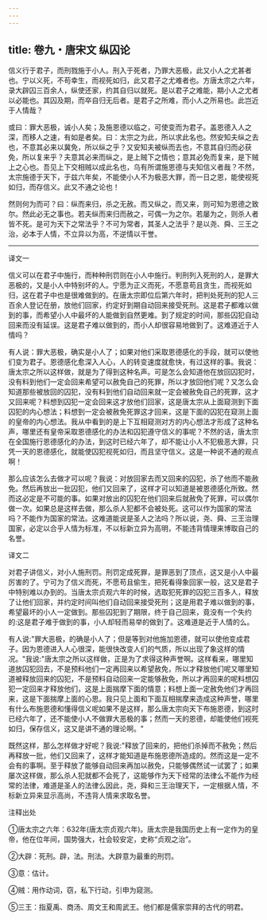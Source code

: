 ```yaml
---
---
---
```

title: 卷九・唐宋文 纵囚论
---

信义行于君子，而刑戮施于小人。刑入于死者，乃罪大恶极，此又小人之尤甚者也。宁以义死，不苟幸生，而视死如归，此又君子之尤难者也。方唐太宗之六年，录大辟囚三百余人，纵使还家，约其自归以就死。是以君子之难能，期小人之尤者以必能也。其囚及期，而卒自归无后者。是君子之所难，而小人之所易也。此岂近于人情哉？

或曰：罪大恶极，诚小人矣；及施恩德以临之，可使变而为君子。盖恩德入人之深，而移人之速，有如是者矣。曰：太宗之为此，所以求此名也。然安知夫纵之去也，不意其必来以冀免，所以纵之乎？又安知夫被纵而去也，不意其自归而必获免，所以复来乎？夫意其必来而纵之，是上贼下之情也；意其必免而复来，是下贼上之心也。吾见上下交相贼以成此名也，乌有所谓施恩德与夫知信义者哉？不然，太宗施德于天下，于兹六年矣，不能使小人不为极恶大罪，而一日之恩，能使视死如归，而存信义。此又不通之论也！

然则何为而可？曰：纵而来归，杀之无赦。而又纵之，而又来，则可知为恩德之致尔。然此必无之事也。若夫纵而来归而赦之，可偶一为之尔。若屡为之，则杀人者皆不死。是可为天下之常法乎？不可为常者，其圣人之法乎？是以尧、舜、三王之治，必本于人情，不立异以为高，不逆情以干誉。

----------------

译文一

信义可以在君子中施行，而种种刑罚则在小人中施行。判刑列入死刑的人，是罪大恶极的，又是小人中特别坏的人。宁愿为正义而死，不愿意苟且贪生，而视死如归，这在君子中也是很难做到的。在唐太宗即位后第六年时，把判处死刑的犯人三百余人登记在册，放他们回家，约定好到期自动回来接受死刑。这是君子都难以做到的事，而希望小人中最坏的人能做到自然更难。到了规定的时间，那些囚犯自动回来而没有延误。这是君子难以做到的，而小人却很容易地做到了。这难道近于人情吗？

有人说：罪大恶极，确实是小人了；如果对他们采取恩德感化的手段，就可以使他们变为君子。恩德感化愈深入人心，人的转变速度就愈快，有过这样的事。我说：唐太宗之所以这样做，就是为了得到这种名声。可是怎么会知道他在放回囚犯时，没有料到他们一定会回来希望可以赦免自己的死罪，所以才放回他们呢？又怎么会知道那些被放回的囚犯，没有料到他们自动回来就一定会被赦免自己的死罪，这才又回来呢？料想到囚犯一定会回来这才放他们回家，这是唐太宗从上面窥测到下面囚犯的内心想法；料想到一定会被赦免死罪这才回来，这是下面的囚犯在窥测上面的皇帝的内心想法。我从中看到的是上下互相窥测对方的内心想法才形成了这种名声，哪里还有皇帝采取恩德感化的办法和囚犯遵守信义的事呢？不然的话，唐太宗在全国施行恩德感化的办法，到这时已经六年了，却不能让小人不犯极恶大罪，只凭一天的恩德感化，就能使囚犯视死如归，而且坚守信义。这是一种说不通的观点啊！

那么应该怎么去做才可以呢？我说：对放回家去而又回来的囚犯，杀了他而不能赦免。然后再放出一批囚犯，他们又回来了，这样才可以知道是被恩德感化所致。然而这必定是不可能的事。如果对放出的囚犯在他们回来后就赦免了死罪，可以偶尔做一次。如果总是这样去做，那么杀人犯都不会被处死。这可以作为国家的常法吗？不能作为国家的常法。这难道能说是圣人之法吗？所以说，尧、舜、三王治理国家，必定以合乎人情为标准，不以标新立异为高明，不能违背情理来博取自己的名誉。

译文二

对君子讲信义，对小人施刑罚。刑罚定成死罪，是罪恶到了顶点，这又是小人中最厉害的了。宁可为了信义而死，不愿苟且偷生，把死看得象回家一般，这又是君子中特别难以办到的。当唐太宗贞观六年的时候，选取犯死罪的囚犯三百多人，释放了让他们回家，并约定时间叫他们自动回来接受死刑；这是用君子难以做到的事，希望最坏的小人一定做到。那些囚犯到了期限，终于自己回来，竟没有一个失约的:这是君子难于做到的事，小人却轻而易举的做到了。这难道是近于人情的么。

有人说:"罪大恶极，的确是小人了；但是等到对他施加恩德，就可以使他变成君子。因为恩德进入人心很深，能很快改变人们的气质，所以出现了象这样的情况。"我说:"唐太宗之所以这样做，正是为了求得这种声誉啊。这样看来，哪里知道放囚犯回去，不是预料他们一定再回来以希望赦免，所以才释放他们呢又哪里知道被释放回来的囚犯，不是预料自动回来一定能够赦免，所以才再回来的呢料想囚犯一定回来才释放他们，这是上面揣摩下面的情意；料想上面一定赦免他们才再回来，这是下面揣摩上面的心思。我只见上面和下面互相揣摩来造成这种声誉，哪里有什么布施恩德和懂得信义呢如果不是这样，那么唐太宗向天下布施恩德，到这时已经六年了，还不能使小人不做罪大恶极的事；然而一天的恩德，却能使他们视死如归，保存信义，这又是讲不通的理论啊。"

既然这样，那么怎样做才好呢？我说:"释放了回来的，把他们杀掉而不赦免；然后再释放一批，他们又回来了，这样才能知道是布施恩德所造成的。然而这是一定不会有的事啊。至于释放了能够自动回来再加以赦免，只能够偶然试一试罢了；如果屡次这样做，那么杀人犯就都不会死了，这能够作为天下经常的法律么不能作为经常的法律，难道是圣人的法律么因此，尧，舜和三王治理天下，一定根据人情，不标新立异来显示高尚，不违背人情来求取名誉。

注释出处

①唐太宗之六年：632年(唐太宗贞观六年)。唐太宗是我国历史上有一定作为的皇帝，他在位年间，国势强大，社会较安定，史称“贞观之治”。

②大辟：死刑。辟，法。刑法。大辟意为最重的刑罚。

③意：估计。

④贼：用作动词，窃，私下行动，引申为窥测。

⑤三王：指夏禹、商汤、周文王和周武王。他们都是儒家崇拜的古代的明君。

